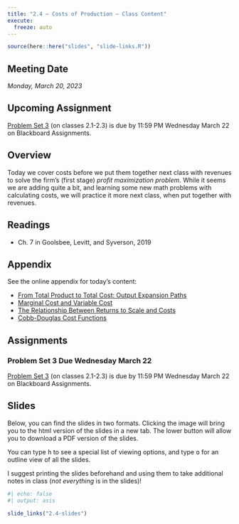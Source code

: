 ```yaml
---
title: "2.4 — Costs of Production — Class Content"
execute:
  freeze: auto
---
```


```r
source(here::here("slides", "slide-links.R"))
```

::: {.callout-note appearance=minimal}
# Meeting Date
*Monday, March 20, 2023*
:::

::: callout-warning
# Upcoming Assignment
[Problem Set 3](/assignments/03-problem-set) (on classes 2.1-2.3) is due by 11:59 PM Wednesday March 22 on Blackboard Assignments.
:::


## <i class="fas fa-info-circle fa-lg"></i> Overview

Today we cover costs before we put them together next class with revenues to solve the firm’s (first stage) *profit maximization problem*. While it seems we are adding quite a bit, and learning some new math problems with calculating costs, we will practice it more next class, when put together with revenues.

## <i class="fas fa-book-reader fa-lg"></i> Readings

- <i class="fas fa-book"></i> Ch. 7 in Goolsbee, Levitt, and Syverson, 2019

## <i class="fas fa-sigma"></i> Appendix

See the online appendix for today's content:

- [From Total Product to Total Cost: Output Expansion Paths](/resources/appendices/2.4-appendix.html)
- [Marginal Cost and Variable Cost](/resources/appendices/2.4-appendix.html#marginal-cost-and-variable-cost)
- [The Relationship Between Returns to Scale and Costs](/resources/appendices/2.4-appendix.html#the-relationship-between-returns-to-scale-and-costs)
- [Cobb-Douglas Cost Functions](/resources/appendices/2.4-appendix.html#cobb-douglas-cost-functions)

## <i class="fas fa-laptop-code"></i> Assignments

### Problem Set 3 Due Wednesday March 22

[Problem Set 3](/assignments/03-problem-set) (on classes 2.1-2.3) is due by 11:59 PM Wednesday March 22 on Blackboard Assignments.

## <i class="fas fa-chalkboard-teacher"></i> Slides

Below, you can find the slides in two formats. Clicking the image will bring you to the html version of the slides in a new tab. The lower button will allow you to download a PDF version of the slides. 

::: callout-tip
You can type <kbd>h</kbd> to see a special list of viewing options, and type <kbd>o</kbd> for an outline view of all the slides.
:::

I suggest printing the slides beforehand and using them to take additional notes in class (*not everything* is in the slides)!

```r
#| echo: false
#| output: asis

slide_links("2.4-slides")
```

